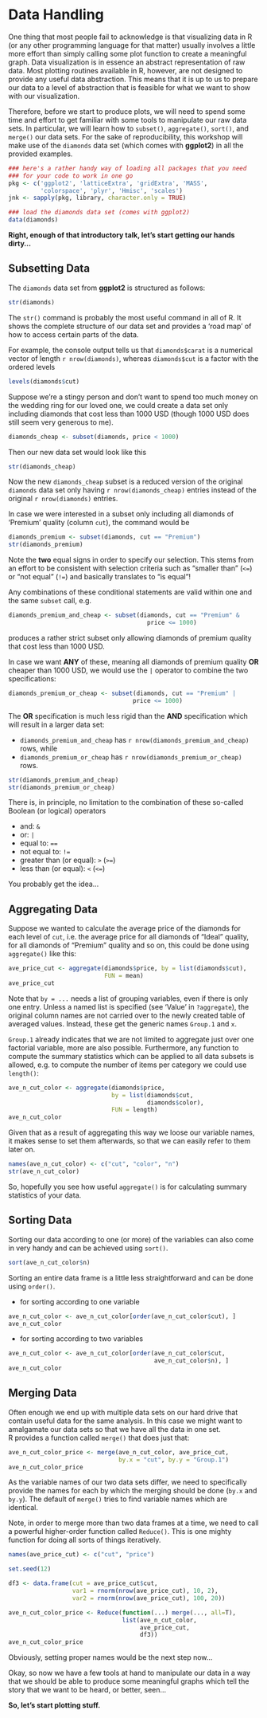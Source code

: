 # Data Handling {#data-handling}

One thing that most people fail to acknowledge is that visualizing data in R (or any other programming language for that matter) usually involves a little more effort than simply calling some plot function to create a meaningful graph. Data visualization is in essence an abstract representation of raw data. Most plotting routines available in R, however, are not designed to provide any useful data abstraction. This means that it is up to us to prepare our data to a level of abstraction that is feasible for what we want to show with our visualization. 

Therefore, before we start to produce plots, we will need to spend some time and effort to get familiar with some tools to manipulate our raw data sets. In particular, we will learn how to `subset()`, `aggregate()`, `sort()`, and `merge()` our data sets. For the sake of reproducibility, this workshop will make use of the `diamonds` data set (which comes with **ggplot2**) in all the provided examples.

```r
### here's a rather handy way of loading all packages that you need
### for your code to work in one go
pkg <- c('ggplot2', 'latticeExtra', 'gridExtra', 'MASS', 
         'colorspace', 'plyr', 'Hmisc', 'scales')
jnk <- sapply(pkg, library, character.only = TRUE)

### load the diamonds data set (comes with ggplot2)
data(diamonds)
```

**Right, enough of that introductory talk, let's start getting our hands dirty...**


## Subsetting Data {#subset}

The `diamonds` data set from **ggplot2** is structured as follows:

```r
str(diamonds)
```

The `str()` command is probably the most useful command in all of R. It shows the complete structure of our data set and provides a 'road map' of how to access certain parts of the data.   

For example, the console output tells us that `diamonds$carat` is a numerical vector of length `r nrow(diamonds)`, whereas `diamonds$cut` is a factor with the ordered levels 

```r
levels(diamonds$cut)
```

Suppose we're a stingy person and don't want to spend too much money on the wedding ring for our loved one, we could create a data set only including diamonds that cost less than 1000 USD (though 1000 USD does still seem very generous to me).

```r
diamonds_cheap <- subset(diamonds, price < 1000)
```

Then our new data set would look like this

```r
str(diamonds_cheap)
```

Now the new ```diamonds_cheap``` subset is a reduced version of the original ```diamonds``` data set only having `r nrow(diamonds_cheap)` entries instead of the original `r nrow(diamonds)` entries.

In case we were interested in a subset only including all diamonds of 'Premium' quality (column `cut`), the command would be

```r
diamonds_premium <- subset(diamonds, cut == "Premium")
str(diamonds_premium)
```

Note the **two** equal signs in order to specify our selection. This stems from an effort to be consistent with selection criteria such as "smaller than" (`<=`) or "not equal" (`!=`) and basically translates to "is equal"!

Any combinations of these conditional statements are valid within one and the same `subset` call, e.g.

```r
diamonds_premium_and_cheap <- subset(diamonds, cut == "Premium" & 
                                       price <= 1000)
```

produces a rather strict subset only allowing diamonds of premium quality that cost less than 1000 USD.

In case we want **ANY** of these, meaning all diamonds of premium quality **OR** cheaper than 1000 USD, we would use the `|` operator to combine the two specifications:

```r
diamonds_premium_or_cheap <- subset(diamonds, cut == "Premium" | 
                                   price <= 1000)
```

The **OR** specification is much less rigid than the **AND** specification which will result in a larger data set:

* `diamonds_premium_and_cheap` has `r nrow(diamonds_premium_and_cheap)` rows, while
* `diamonds_premium_or_cheap` has `r nrow(diamonds_premium_or_cheap)` rows.

```r
str(diamonds_premium_and_cheap)
str(diamonds_premium_or_cheap)
```

There is, in principle, no limitation to the combination of these so-called Boolean (or logical) operators 

* and: `&` 
* or: `|` 
* equal to: `==` 
* not equal to: `!=` 
* greater than (or equal): `>` (`>=`)
* less than (or equal): `<` (`<=`)

You probably get the idea...


## Aggregating Data

Suppose we wanted to calculate the average price of the diamonds for each level of ```cut```, i.e. the average price for all diamonds of "Ideal" quality, for all diamonds of "Premium" quality and so on, this could be done using `aggregate()` like this:

```r
ave_price_cut <- aggregate(diamonds$price, by = list(diamonds$cut), 
                           FUN = mean)
ave_price_cut
```

Note that `by = ...` needs a list of grouping variables, even if there is only one entry. Unless a named list is specified (see 'Value' in `?aggregate`), the original column names are not carried over to the newly created table of averaged values. Instead, these get the generic names ```Group.1``` and ```x```.

```Group.1``` already indicates that we are not limited to aggregate just over one factorial variable, more are also possible. Furthermore, any  function to compute the summary statistics which can be applied to all data subsets is allowed, e.g. to compute the number of items per category we could use ```length()```:

```r
ave_n_cut_color <- aggregate(diamonds$price, 
                             by = list(diamonds$cut,
                                       diamonds$color), 
                             FUN = length)
ave_n_cut_color
```

Given that as a result of aggregating this way we loose our variable names, it makes sense to set them afterwards, so that we can easily refer to them later on.

```r
names(ave_n_cut_color) <- c("cut", "color", "n")
str(ave_n_cut_color)
```

So, hopefully you see how useful ```aggregate()``` is for calculating summary statistics of your data.

## Sorting Data

Sorting our data according to one (or more) of the variables can also come in very handy and can be achieved using ```sort()```.

```r
sort(ave_n_cut_color$n)
```

Sorting an entire data frame is a little less straightforward and can be done using ```order()```.

* for sorting according to one variable

```r
ave_n_cut_color <- ave_n_cut_color[order(ave_n_cut_color$cut), ]
ave_n_cut_color
```

* for sorting according to two variables

```r
ave_n_cut_color <- ave_n_cut_color[order(ave_n_cut_color$cut,
                                         ave_n_cut_color$n), ]
ave_n_cut_color
```


## Merging Data

Often enough we end up with multiple data sets on our hard drive that contain useful data for the same analysis. In this case we might want to amalgamate our data sets so that we have all the data in one set.   
R provides a function called ```merge()``` that does just that:

```r
ave_n_cut_color_price <- merge(ave_n_cut_color, ave_price_cut, 
                               by.x = "cut", by.y = "Group.1")
ave_n_cut_color_price
```

As the variable names of our two data sets differ, we need to specifically provide the names for each by which the merging should be done (```by.x``` and ```by.y```). The default of ```merge()``` tries to find variable names which are identical.

Note, in order to merge more than two data frames at a time, we need to call a powerful higher-order function called ```Reduce()```. This is one mighty function for doing all sorts of things iteratively.

```r
names(ave_price_cut) <- c("cut", "price")

set.seed(12)

df3 <- data.frame(cut = ave_price_cut$cut,
                  var1 = rnorm(nrow(ave_price_cut), 10, 2),
                  var2 = rnorm(nrow(ave_price_cut), 100, 20))

ave_n_cut_color_price <- Reduce(function(...) merge(..., all=T), 
                                list(ave_n_cut_color, 
                                     ave_price_cut,
                                     df3))
ave_n_cut_color_price
```

Obviously, setting proper names would be the next step now...

Okay, so now we have a few tools at hand to manipulate our data in a way that we should be able to produce some meaningful graphs which tell the story that we want to be heard, or better, seen...

**So, let's start plotting stuff.**